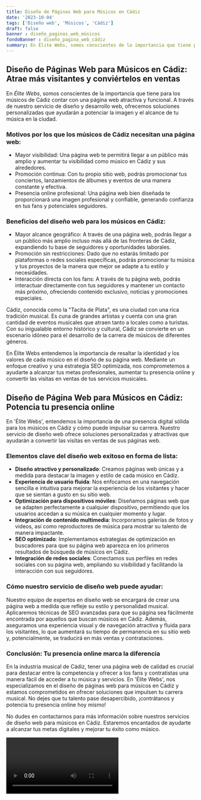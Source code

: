 ```yaml
---
title: Diseño de Páginas Web para Músicos en Cádiz
date: '2023-10-04'
tags: ['Diseño web', 'Músicos', 'Cádiz']
draft: false
banner : diseño_paginas_web_músicos
fondoBanner : diseño_pagina_web_cádiz
summary: En Élite Webs, somos conscientes de la importancia que tiene para los músicos de Cádiz contar con una página web atractiva y funcional. A través de nuestro servicio de diseño y desarrollo web, ofrecemos soluciones personalizadas que ayudarán a potenciar la imagen y el alcance de tu música en la ciudad. 
---
```


## Diseño de Páginas Web para Músicos en Cádiz: Atrae más visitantes y conviértelos en ventas

En *Élite Webs*, somos conscientes de la importancia que tiene para los músicos de Cádiz contar con una página web atractiva y funcional. A través de nuestro servicio de diseño y desarrollo web, ofrecemos soluciones personalizadas que ayudarán a potenciar la imagen y el alcance de tu música en la ciudad. 

### Motivos por los que los músicos de Cádiz necesitan una página web:

- Mayor visibilidad: Una página web te permitirá llegar a un público más amplio y aumentar tu visibilidad como músico en Cádiz y sus alrededores.
- Promoción continua: Con tu propio sitio web, podrás promocionar tus conciertos, lanzamientos de álbumes y eventos de una manera constante y efectiva.
- Presencia online profesional: Una página web bien diseñada te proporcionará una imagen profesional y confiable, generando confianza en tus fans y potenciales seguidores.

### Beneficios del diseño web para los músicos en Cádiz:

- Mayor alcance geográfico: A través de una página web, podrás llegar a un público más amplio incluso más allá de las fronteras de Cádiz, expandiendo tu base de seguidores y oportunidades laborales.
- Promoción sin restricciones: Dado que no estarás limitado por plataformas o redes sociales específicas, podrás promocionar tu música y tus proyectos de la manera que mejor se adapte a tu estilo y necesidades.
- Interacción directa con los fans: A través de tu página web, podrás interactuar directamente con tus seguidores y mantener un contacto más próximo, ofreciendo contenido exclusivo, noticias y promociones especiales.

Cádiz, conocida como la "Tacita de Plata", es una ciudad con una rica tradición musical. Es cuna de grandes artistas y cuenta con una gran cantidad de eventos musicales que atraen tanto a locales como a turistas. Con su inigualable entorno histórico y cultural, Cádiz se convierte en un escenario idóneo para el desarrollo de la carrera de músicos de diferentes géneros.

En Élite Webs entendemos la importancia de resaltar la identidad y los valores de cada músico en el diseño de su página web. Mediante un enfoque creativo y una estrategia SEO optimizada, nos comprometemos a ayudarte a alcanzar tus metas profesionales, aumentar tu presencia online y convertir las visitas en ventas de tus servicios musicales.

<GifSeo />

<Cta />

## Diseño de Página Web para Músicos en Cádiz: Potencia tu presencia online

En 'Élite Webs', entendemos la importancia de una presencia digital sólida para los músicos en Cádiz y cómo puede impulsar su carrera. Nuestro servicio de diseño web ofrece soluciones personalizadas y atractivas que ayudarán a convertir las visitas en ventas de sus páginas web.

### Elementos clave del diseño web exitoso en forma de lista:
- **Diseño atractivo y personalizado**: Creamos páginas web únicas y a medida para destacar la imagen y estilo de cada músico en Cádiz.
- **Experiencia de usuario fluida**: Nos enfocamos en una navegación sencilla e intuitiva para mejorar la experiencia de los visitantes y hacer que se sientan a gusto en su sitio web.
- **Optimización para dispositivos móviles**: Diseñamos páginas web que se adapten perfectamente a cualquier dispositivo, permitiendo que los usuarios accedan a su música en cualquier momento y lugar.
- **Integración de contenido multimedia**: Incorporamos galerías de fotos y videos, así como reproductores de música para mostrar su talento de manera impactante.
- **SEO optimizado**: Implementamos estrategias de optimización en buscadores para que su página web aparezca en los primeros resultados de búsqueda de músicos en Cádiz.
- **Integración de redes sociales**: Conectamos sus perfiles en redes sociales con su página web, ampliando su visibilidad y facilitando la interacción con sus seguidores.

### Cómo nuestro servicio de diseño web puede ayudar:
Nuestro equipo de expertos en diseño web se encargará de crear una página web a medida que refleje su estilo y personalidad musical. Aplicaremos técnicas de SEO avanzadas para que su página sea fácilmente encontrada por aquellos que buscan músicos en Cádiz. Además, aseguramos una experiencia visual y de navegación atractiva y fluida para los visitantes, lo que aumentará su tiempo de permanencia en su sitio web y, potencialmente, se traducirá en más ventas y contrataciones.

### Conclusión: Tu presencia online marca la diferencia
En la industria musical de Cádiz, tener una página web de calidad es crucial para destacar entre la competencia y ofrecer a los fans y contratistas una manera fácil de acceder a tu música y servicios. En 'Élite Webs', nos especializamos en el diseño de páginas web para músicos en Cádiz y estamos comprometidos en ofrecer soluciones que impulsen tu carrera musical. No dejes que tu talento pase desapercibido, ¡contrátanos y potencia tu presencia online hoy mismo!

No dudes en contactarnos para más información sobre nuestros servicios de diseño web para músicos en Cádiz. Estaremos encantados de ayudarte a alcanzar tus metas digitales y mejorar tu éxito como músico.

<Video />

<CtaBot job='Músicos' city='Cádiz'/>

<Gmaps query='Cádiz+españa+maps' />